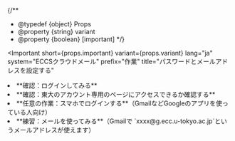 
{/**
  * @typedef {object} Props
  * @property {string} variant
  * @property {boolean} [important]
  */}

<Important
  short={props.important}
  variant={props.variant}
  lang="ja"
  system="ECCSクラウドメール"
  prefix="作業"
  title="パスワードとメールアドレスを設定する"
>
  <Fragment slot="important">
    <Configure
      support={props.variant === "oc"}
      detailsLink={props.important}
    />
  </Fragment>

  <li>
    **確認：ログインしてみる**
    <Login support={props.variant === "oc"} />
  </li>
  <li>
    **確認：東大のアカウント専用のページにアクセスできるか確認する**
    <Access support={props.variant === "oc"} />
  </li>
  <li>
    **任意の作業：スマホでログインする**（GmailなどGoogleのアプリを使っている人向け）
    <LoginSp support={props.variant === "oc"} />
  </li>
  <li>
    **練習：メールを使ってみる**（Gmailで
    `xxxx@g.ecc.u-tokyo.ac.jp`というメールアドレスが使えます）
    <UseMail support={props.variant === "oc"} />
  </li>
</Important>
